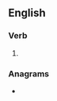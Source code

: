 ==English==

===Verb===
{{head|en|verb form}}

# {{past participle of|outspring|lang=en|nocat=1}}

===Anagrams===
* {{anagrams|en|a=gnoprstuu|sprung out}}